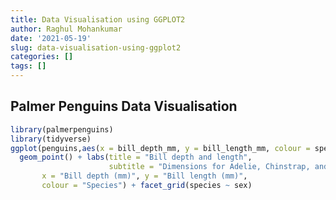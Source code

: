 ```yaml
---
title: Data Visualisation using GGPLOT2
author: Raghul Mohankumar
date: '2021-05-19'
slug: data-visualisation-using-ggplot2
categories: []
tags: []
---
```

## Palmer Penguins Data Visualisation
```r
library(palmerpenguins)
library(tidyverse)
ggplot(penguins,aes(x = bill_depth_mm, y = bill_length_mm, colour = species, shape = island)) +
  geom_point() + labs(title = "Bill depth and length",
                      subtitle = "Dimensions for Adelie, Chinstrap, and Gentoo Penguins",
       x = "Bill depth (mm)", y = "Bill length (mm)",
       colour = "Species") + facet_grid(species ~ sex)
```


